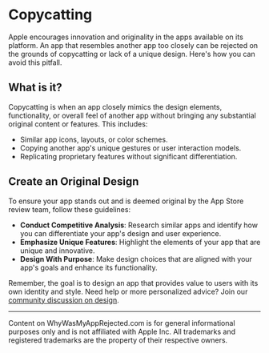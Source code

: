 # Copycatting

Apple encourages innovation and originality in the apps available on its
platform. An app that resembles another app too closely can be rejected on the
grounds of copycatting or lack of a unique design. Here's how you can avoid this
pitfall.

## What is it?

Copycatting is when an app closely mimics the design elements, functionality, or
overall feel of another app without bringing any substantial original content or
features. This includes:

- Similar app icons, layouts, or color schemes.
- Copying another app's unique gestures or user interaction models.
- Replicating proprietary features without significant differentiation.

## Create an Original Design

To ensure your app stands out and is deemed original by the App Store review
team, follow these guidelines:

- **Conduct Competitive Analysis**: Research similar apps and identify how you
  can differentiate your app's design and user experience.
- **Emphasize Unique Features**: Highlight the elements of your app that are
  unique and innovative.
- **Design With Purpose**: Make design choices that are aligned with your app's
  goals and enhance its functionality.

Remember, the goal is to design an app that provides value to users with its own
identity and style. Need help or more personalized advice? Join our [community
discussion on
design](https://github.com/whywasmyapprejected/whywasmyapprejected-com/discussions).

---
Content on WhyWasMyAppRejected.com is for general informational purposes only
and is not affiliated with Apple Inc. All trademarks and registered trademarks
are the property of their respective owners.